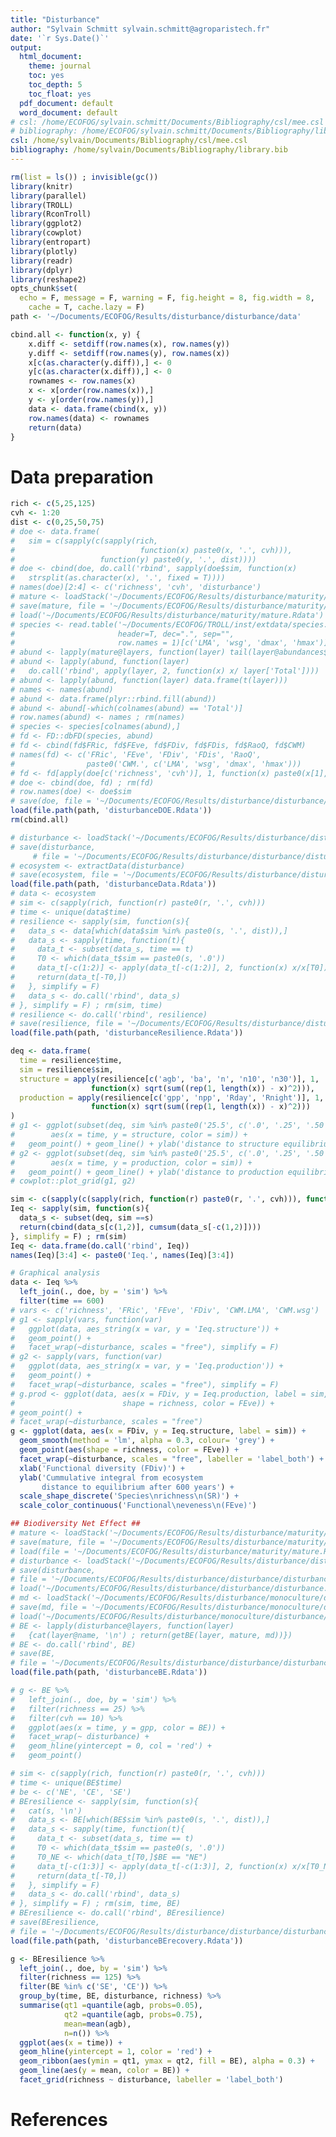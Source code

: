 ```yaml
---
title: "Disturbance"
author: "Sylvain Schmitt sylvain.schmitt@agroparistech.fr"
date: '`r Sys.Date()`'
output:
  html_document: 
    theme: journal
    toc: yes
    toc_depth: 5
    toc_float: yes
  pdf_document: default
  word_document: default
# csl: /home/ECOFOG/sylvain.schmitt/Documents/Bibliography/csl/mee.csl
# bibliography: /home/ECOFOG/sylvain.schmitt/Documents/Bibliography/library.bib
csl: /home/sylvain/Documents/Bibliography/csl/mee.csl
bibliography: /home/sylvain/Documents/Bibliography/library.bib
---
```


```r
rm(list = ls()) ; invisible(gc())
library(knitr)
library(parallel)
library(TROLL)
library(RconTroll)
library(ggplot2)
library(cowplot)
library(entropart)
library(plotly)
library(readr)
library(dplyr)
library(reshape2)
opts_chunk$set(
  echo = F, message = F, warning = F, fig.height = 8, fig.width = 8,
    cache = T, cache.lazy = F)
path <- '~/Documents/ECOFOG/Results/disturbance/disturbance/data'
```

```r
cbind.all <- function(x, y) {
    x.diff <- setdiff(row.names(x), row.names(y))
    y.diff <- setdiff(row.names(y), row.names(x))
    x[c(as.character(y.diff)),] <- 0
    y[c(as.character(x.diff)),] <- 0
    rownames <- row.names(x)
    x <- x[order(row.names(x)),]
    y <- y[order(row.names(y)),]
    data <- data.frame(cbind(x, y))
    row.names(data) <- rownames
    return(data)
}
```

# Data preparation

```r
rich <- c(5,25,125)
cvh <- 1:20
dist <- c(0,25,50,75)
# doe <- data.frame(
#   sim = c(sapply(c(sapply(rich,
#                            function(x) paste0(x, '.', cvh))),
#                   function(y) paste0(y, '.', dist))))
# doe <- cbind(doe, do.call('rbind', sapply(doe$sim, function(x)
#   strsplit(as.character(x), '.', fixed = T))))
# names(doe)[2:4] <- c('richness', 'cvh', 'disturbance')
# mature <- loadStack('~/Documents/ECOFOG/Results/disturbance/maturity/models/')
# save(mature, file = '~/Documents/ECOFOG/Results/disturbance/maturity/mature.Rdata')
# load('~/Documents/ECOFOG/Results/disturbance/maturity/mature.Rdata')
# species <- read.table('~/Documents/ECOFOG/TROLL/inst/extdata/species.txt',
#                       header=T, dec=".", sep="",
#                       row.names = 1)[c('LMA', 'wsg', 'dmax', 'hmax')]
# abund <- lapply(mature@layers, function(layer) tail(layer@abundances$abund, 1))
# abund <- lapply(abund, function(layer)
#   do.call('rbind', apply(layer, 2, function(x) x/ layer['Total'])))
# abund <- lapply(abund, function(layer) data.frame(t(layer)))
# names <- names(abund)
# abund <- data.frame(plyr::rbind.fill(abund))
# abund <- abund[-which(colnames(abund) == 'Total')]
# row.names(abund) <- names ; rm(names)
# species <- species[colnames(abund),]
# fd <- FD::dbFD(species, abund)
# fd <- cbind(fd$FRic, fd$FEve, fd$FDiv, fd$FDis, fd$RaoQ, fd$CWM)
# names(fd) <- c('FRic', 'FEve', 'FDiv', 'FDis', 'RaoQ',
#                paste0('CWM.', c('LMA', 'wsg', 'dmax', 'hmax')))
# fd <- fd[apply(doe[c('richness', 'cvh')], 1, function(x) paste0(x[1], '.', x[2])),]
# doe <- cbind(doe, fd) ; rm(fd)
# row.names(doe) <- doe$sim
# save(doe, file = '~/Documents/ECOFOG/Results/disturbance/disturbance/disturbanceDOE.Rdata')
load(file.path(path, 'disturbanceDOE.Rdata'))
rm(cbind.all)
```


```r
# disturbance <- loadStack('~/Documents/ECOFOG/Results/disturbance/disturbance/models/')
# save(disturbance, 
     # file = '~/Documents/ECOFOG/Results/disturbance/disturbance/disturbance.Rdata')
# ecosystem <- extractData(disturbance)
# save(ecosystem, file = '~/Documents/ECOFOG/Results/disturbance/disturbance/disturbanceData.Rdata')
load(file.path(path, 'disturbanceData.Rdata'))
# data <- ecosystem
# sim <- c(sapply(rich, function(r) paste0(r, '.', cvh)))
# time <- unique(data$time)
# resilience <- sapply(sim, function(s){
#   data_s <- data[which(data$sim %in% paste0(s, '.', dist)),]
#   data_s <- sapply(time, function(t){
#     data_t <- subset(data_s, time == t)
#     T0 <- which(data_t$sim == paste0(s, '.0'))
#     data_t[-c(1:2)] <- apply(data_t[-c(1:2)], 2, function(x) x/x[T0])
#     return(data_t[-T0,])
#   }, simplify = F)
#   data_s <- do.call('rbind', data_s)
# }, simplify = F) ; rm(sim, time)
# resilience <- do.call('rbind', resilience)
# save(resilience, file = '~/Documents/ECOFOG/Results/disturbance/disturbance/disturbanceResilience.Rdata')
load(file.path(path, 'disturbanceResilience.Rdata'))
```

```r
deq <- data.frame(
  time = resilience$time,
  sim = resilience$sim,
  structure = apply(resilience[c('agb', 'ba', 'n', 'n10', 'n30')], 1, 
                  function(x) sqrt(sum((rep(1, length(x)) - x)^2))),
  production = apply(resilience[c('gpp', 'npp', 'Rday', 'Rnight')], 1, 
                  function(x) sqrt(sum((rep(1, length(x)) - x)^2)))
)
# g1 <- ggplot(subset(deq, sim %in% paste0('25.5', c('.0', '.25', '.50', '.75'))), 
#        aes(x = time, y = structure, color = sim)) + 
#   geom_point() + geom_line() + ylab('distance to structure equilibrium') 
# g2 <- ggplot(subset(deq, sim %in% paste0('25.5', c('.0', '.25', '.50', '.75'))), 
#        aes(x = time, y = production, color = sim)) + 
#   geom_point() + geom_line() + ylab('distance to production equilibrium') 
# cowplot::plot_grid(g1, g2)
```

```r
sim <- c(sapply(c(sapply(rich, function(r) paste0(r, '.', cvh))), function(x) paste0(x, '.', dist[-1])))
Ieq <- sapply(sim, function(s){
  data_s <- subset(deq, sim ==s)
  return(cbind(data_s[c(1,2)], cumsum(data_s[-c(1,2)])))
}, simplify = F) ; rm(sim)
Ieq <- data.frame(do.call('rbind', Ieq))
names(Ieq)[3:4] <- paste0('Ieq.', names(Ieq)[3:4])

# Graphical analysis
data <- Ieq %>% 
  left_join(., doe, by = 'sim') %>% 
  filter(time == 600) 
# vars <- c('richness', 'FRic', 'FEve', 'FDiv', 'CWM.LMA', 'CWM.wsg')
# g1 <- sapply(vars, function(var)
#   ggplot(data, aes_string(x = var, y = 'Ieq.structure')) + 
#   geom_point() +
#   facet_wrap(~disturbance, scales = "free"), simplify = F)
# g2 <- sapply(vars, function(var)
#   ggplot(data, aes_string(x = var, y = 'Ieq.production')) + 
#   geom_point() +
#   facet_wrap(~disturbance, scales = "free"), simplify = F)
# g.prod <- ggplot(data, aes(x = FDiv, y = Ieq.production, label = sim,
#                        shape = richness, color = FEve)) +
# geom_point() +
# facet_wrap(~disturbance, scales = "free")
g <- ggplot(data, aes(x = FDiv, y = Ieq.structure, label = sim)) + 
  geom_smooth(method = 'lm', alpha = 0.3, colour= 'grey') +
  geom_point(aes(shape = richness, color = FEve)) +
  facet_wrap(~disturbance, scales = "free", labeller = 'label_both') + 
  xlab('Functional diversity (FDiv)') +
  ylab('Cummulative integral from ecosystem 
       distance to equilibrium after 600 years') +
  scale_shape_discrete('Species\nrichness\n(SR)') +
  scale_color_continuous('Functional\neveness\n(FEve)')

```



```r
## Biodiversity Net Effect ##
# mature <- loadStack('~/Documents/ECOFOG/Results/disturbance/maturity/models/')
# save(mature, file = '~/Documents/ECOFOG/Results/disturbance/maturity/mature.Rdata')
# load(file = '~/Documents/ECOFOG/Results/disturbance/maturity/mature.Rdata')
# disturbance <- loadStack('~/Documents/ECOFOG/Results/disturbance/disturbance/models/')
# save(disturbance, 
# file = '~/Documents/ECOFOG/Results/disturbance/disturbance/disturbance.Rdata')
# load('~/Documents/ECOFOG/Results/disturbance/disturbance/disturbance.Rdata')
# md <- loadStack('~/Documents/ECOFOG/Results/disturbance/monoculture/disturbance/models/')
# save(md, file = '~/Documents/ECOFOG/Results/disturbance/monoculture/disturbance/md.Rdata')
# load('~/Documents/ECOFOG/Results/disturbance/monoculture/disturbance/md.Rdata')
# BE <- lapply(disturbance@layers, function(layer) 
#   {cat(layer@name, '\n') ; return(getBE(layer, mature, md))})
# BE <- do.call('rbind', BE)
# save(BE,
# file = '~/Documents/ECOFOG/Results/disturbance/disturbance/disturbanceBE.Rdata')
load(file.path(path, 'disturbanceBE.Rdata'))

# g <- BE %>%
#   left_join(., doe, by = 'sim') %>%
#   filter(richness == 25) %>%
#   filter(cvh == 10) %>%
#   ggplot(aes(x = time, y = gpp, color = BE)) +
#   facet_wrap(~ disturbance) +
#   geom_hline(yintercept = 0, col = 'red') +
#   geom_point()
```

```r
# sim <- c(sapply(rich, function(r) paste0(r, '.', cvh)))
# time <- unique(BE$time)
# be <- c('NE', 'CE', 'SE')
# BEresilience <- sapply(sim, function(s){
#   cat(s, '\n')
#   data_s <- BE[which(BE$sim %in% paste0(s, '.', dist)),]
#   data_s <- sapply(time, function(t){
#     data_t <- subset(data_s, time == t)
#     T0 <- which(data_t$sim == paste0(s, '.0'))
#     T0_NE <- which(data_t[T0,]$BE == "NE")
#     data_t[-c(1:3)] <- apply(data_t[-c(1:3)], 2, function(x) x/x[T0_NE])
#     return(data_t[-T0,])
#   }, simplify = F)
#   data_s <- do.call('rbind', data_s)
# }, simplify = F) ; rm(sim, time, BE)
# BEresilience <- do.call('rbind', BEresilience)
# save(BEresilience,
# file = '~/Documents/ECOFOG/Results/disturbance/disturbance/disturbanceBErecovery.Rdata')
load(file.path(path, 'disturbanceBErecovery.Rdata'))

g <- BEresilience %>% 
  left_join(., doe, by = 'sim') %>%
  filter(richness == 125) %>% 
  filter(BE %in% c('SE', 'CE')) %>% 
  group_by(time, BE, disturbance, richness) %>%
  summarise(qt1 =quantile(agb, probs=0.05),
            qt2 =quantile(agb, probs=0.75),
            mean=mean(agb),
            n=n()) %>% 
  ggplot(aes(x = time)) +
  geom_hline(yintercept = 1, color = 'red') +
  geom_ribbon(aes(ymin = qt1, ymax = qt2, fill = BE), alpha = 0.3) +
  geom_line(aes(y = mean, color = BE)) +
  facet_grid(richness ~ disturbance, labeller = 'label_both')
```


# References